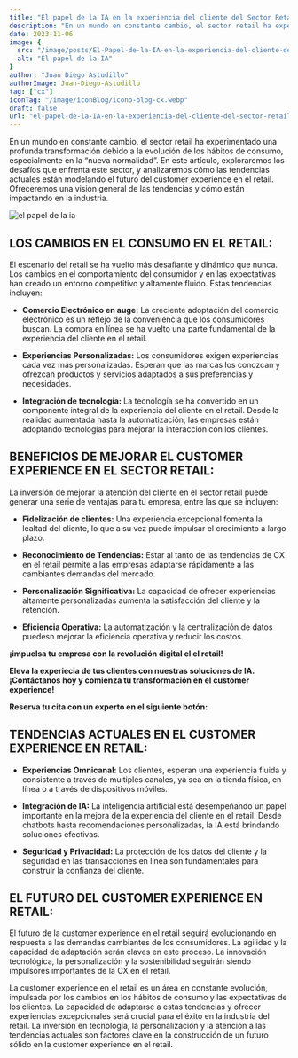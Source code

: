 ```yaml
---
title: "El papel de la IA en la experiencia del cliente del Sector Retail"
description: "En un mundo en constante cambio, el sector retail ha experimentado una profunda transformación debido a la evolución de los hábitos de consumo, especialmente en la “nueva normalidad”. En este artículo, exploraremos los desafíos que enfrenta este sector, y analizaremos cómo las tendencias actuales están modelando el futuro del customer experience en el retail. Ofreceremos una visión general de las tendencias y cómo están impactando en la industria."
date: 2023-11-06
image: {
  src: "/image/posts/El-Papel-de-la-IA-en-la-experiencia-del-cliente-del-Sector-Retail-1-1024x576.webp",
  alt: "El papel de la IA"
}
author: "Juan Diego Astudillo"
authorImage: Juan-Diego-Astudillo
tag: ["cx"]
iconTag: "/image/iconBlog/icono-blog-cx.webp"
draft: false
url: "el-papel-de-la-IA-en-la-experiencia-del-cliente-del-sector-retail"
---
```



En un mundo en constante cambio, el sector retail ha experimentado una profunda transformación debido a la evolución de los hábitos de consumo, especialmente en la “nueva normalidad”. En este artículo, exploraremos los desafíos que enfrenta este sector, y analizaremos cómo las tendencias actuales están modelando el futuro del customer experience en el retail. Ofreceremos una visión general de las tendencias y cómo están impactando en la industria.

![el papel de la ia](/image/posts/El-Papel-de-la-IA-en-la-experiencia-del-cliente-del-Sector-Retail-1-1024x576.webp)

## LOS CAMBIOS EN EL CONSUMO EN EL RETAIL:
El escenario del retail se ha vuelto más desafiante y dinámico que nunca. Los cambios en el comportamiento del consumidor y en las expectativas han creado un entorno competitivo y altamente fluido. Estas tendencias incluyen:

- **Comercio Electrónico en auge:** La creciente adoptación del comercio electrónico es un reflejo de la conveniencia que los consumidores buscan. La compra en línea se ha vuelto una parte fundamental de la experiencia del cliente en el retail.

- **Experiencias Personalizadas:** Los consumidores exigen experiencias cada vez más personalizadas. Esperan que las marcas los conozcan y ofrezcan productos y servicios adaptados a sus preferencias y necesidades.

- **Integración de tecnología:** La tecnología se ha convertido en un componente integral de la experiencia del cliente en el retail. Desde la realidad aumentada hasta la automatización, las empresas están adoptando tecnologías para mejorar la interacción con los clientes.

## BENEFICIOS DE MEJORAR EL CUSTOMER EXPERIENCE EN EL SECTOR RETAIL:

La inversión de mejorar la atención del cliente en el sector retail puede generar una serie de ventajas para tu empresa, entre las que se incluyen:

- **Fidelización de clientes:** Una experiencia excepcional fomenta la lealtad del cliente, lo que a su vez puede impulsar el crecimiento a largo plazo.

- **Reconocimiento de Tendencias:** Estar al tanto de las tendencias de CX en el retail permite a las empresas adaptarse rápidamente a las cambiantes demandas del mercado.

- **Personalización Significativa:** La capacidad de ofrecer experiencias altamente personalizadas aumenta la satisfacción del cliente y la retención.

- **Eficiencia Operativa:** La automatización y la centralización de datos puedesn mejorar la eficiencia operativa y reducir los costos.

**¡impuelsa tu empresa con la revolución digital el el retail!**

**Eleva la experiecia de tus clientes con nuestras soluciones de IA. ¡Contáctanos hoy y comienza tu transformación en el customer experience!**

**Reserva tu cita con un experto en el siguiente botón:**

<Link text="¡reservar cita!" href="/experiencia-del-cliente"/>

## TENDENCIAS ACTUALES EN EL CUSTOMER EXPERIENCE EN RETAIL:

- **Experiencias Omnicanal:** Los clientes, esperan una experiencia fluida y consistente a través de multiples canales, ya sea en la tienda física, en línea o a través de dispositivos móviles.

- **Integración de IA:** La inteligencia artificial está desempeñando un papel importante en la mejora de la experiencia del cliente en el retail. Desde chatbots hasta recomendaciones personalizadas, la IA está brindando soluciones efectivas.

- **Seguridad y Privacidad:** La protección de los datos del cliente y la seguridad en las transacciones en línea son fundamentales para construir la confianza del cliente.

## EL FUTURO DEL CUSTOMER EXPERIENCE EN RETAIL:

El futuro de la customer experience en el retail seguirá evolucionando en respuesta a las demandas cambiantes de los consumidores. La agilidad y la capacidad de adaptación serán claves en este proceso. La innovación tecnológica, la personalización y la sostenibilidad seguirán siendo impulsores importantes de la CX en el retail.

La customer experience en el retail es un área en constante evolución, impulsada por los cambios en los hábitos de consumo y las expectativas de los clientes. La capacidad de adaptarse a estas tendencias y ofrecer experiencias excepcionales será crucial para el éxito en la industria del retail. La inversión en tecnología, la personalización y la atención a las tendencias actuales son factores clave en la construcción de un futuro sólido en la customer experience en el retail.